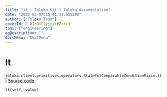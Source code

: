 ```yaml
---
title: "lt — Toloka-Kit | Toloka documentation"
date: "2023-02-07T15:41:33.618298"
author: ["Toloka Team"]
coverId: F_bIcOYF9yjrxkPZrXc3
tags: ["engineering"]
ogDescription: ""
docsMenu: "tkitMenu"
---
```


# lt
`toloka.client.primitives.operators.StatefulComparableConditionMixin.lt` | [Source code](https://github.com/Toloka/toloka-kit/blob/v1.1.3/src/client/primitives/operators.py#L185)

```python
lt(self, value)
```
